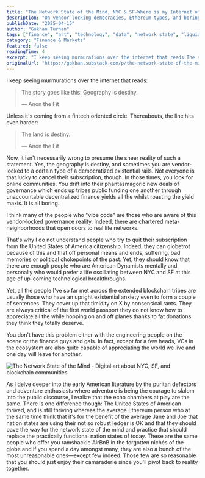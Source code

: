 ```yaml
---
title: "The Network State of the Mind, NYC & SF—Where is my Internet of Liquidity?"
description: "On vendor-locking democracies, Ethereum types, and boring tribes."
publishDate: "2025-04-15"
author: "Gökhan Turhan"
tags: ["finance", "art", "technology", "data", "network state", "liquidity"]
category: "Finance & Markets"
featured: false
readingTime: 4
excerpt: "I keep seeing murmurations over the internet that reads:The story goes like this: Geography is destiny.—Anon the FitUnless it's coming from a fintech oriented circle. Thereabouts, the line..."
originalUrl: "https://gokhan.substack.com/p/the-network-state-of-the-mind-nyc"
---
```



I keep seeing murmurations over the internet that reads:

> The story goes like this: Geography is destiny.
> 
> — Anon the Fit

Unless it's coming from a fintech oriented circle. Thereabouts, the line hits even harder:

> The land is destiny.
> 
> — Anon the Fit

Now, it isn't necessarily wrong to presume the sheer reality of such a statement. Yes, the geography is destiny, and sometimes you are vendor-locked to a certain type of a democratized existential rails. Not everyone is that lucky to cancel their subscription, though. In those times, you look for online communities. You drift into their phantasmagoric new deals of governance which ends up tribes public funding one another through unaccountable decentralized finance yields all the whilst roasting the yield maxis. It is all boring.

I think many of the people who "vibe code" are those who are aware of this vendor-locked governance reality. Indeed, there are chartered meta-neighborhoods that open doors to real life networks.

That's why I do not understand people who try to quit their subscription from the United States of America citizenship. Indeed, they can globetrot because of this and that off personal means and ends, suffering, bad memories or political chokepoints of the past. Yet, they should know that there are enough people who are American Dynamists mentally and personally who would prefer a life oscillating between NYC and SF at this age of up-coming technological breakthroughs.

Yet, all the people I've so far met across the extended blockchain tribes are usually those who have an upright existential anxiety even to form a couple of sentences. They cover up that timidity on X by nonsensical rants. They are always critical of the first world passport they do not know how to appreciate all the while hopping on and off planes thanks to fat donations they think they totally deserve.

You don't have this problem either with the engineering people on the scene or the finance guys and gals. In fact, except for a few heads, VCs in the ecosystem are also quite capable of appreciating the world we live and one day will leave for another.

![The Network State of the Mind - Digital art about NYC, SF, and blockchain communities](/images/network-state-of-mind-nyc-sf-blockchain-geography-destiny.jpg)

As I delve deeper into the early American literature by the puritan defectors and adventure enthusiasts where adventure is being the courage to slalom into the public discourse, I realize that the echo chambers at play are the same. There is one difference though: The United States of American thrived, and is still thriving whereas the average Ethereum person who at the same time think that it's for the benefit of the average Jane and Joe that nation states are using their not so robust ledger is OK and that they should pave the way for the network state of the mind and practice that should replace the practically functional nation states of today. These are the same people who offer you ramshackle AirBnB in the forgotten nichés of the globe and if you spend a day amongst many, they are also a bunch of the most unreasonable ones—except few indeed. Those few are so reasonable that you should just enjoy their camaraderie since you'll pivot back to reality together.